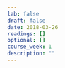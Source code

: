 ```yaml
---
lab: false
draft: false
date: 2018-03-26
readings: []
optional: []
course_week: 1
description: ""
---
```

